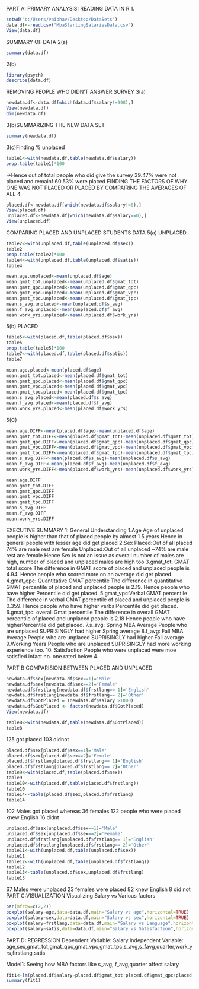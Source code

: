PART A: PRIMARY ANALYSIS!
READING DATA IN R
1.
```{r}
setwd("c:/Users/vaibhav/Desktop/DataSets")
data.df<-read.csv("MbaStartingSalariesData.csv")
View(data.df)
```
SUMMARY OF DATA
2(a)
```{r}
summary(data.df)
```
2(b)
```{r}
library(psych)
describe(data.df)
```
REMOVING PEOPLE WHO DIDN'T ANSWER SURVEY
3(a)
```{r}
newdata.df<-data.df[which(data.df$salary!=998),]
View(newdata.df)
dim(newdata.df)
```
3(b)SUMMARIZING THE NEW DATA SET
```{r}
summary(newdata.df)
```
3(c)Finding % unplaced
```{r}
table1<-with(newdata.df,table(newdata.df$salary))
prop.table(table1)*100
```
->Hence out of total people who did give the survey 39.47% were not placed and remainf 60.53% were placed
FINDING THE FACTORS OF WHY ONE WAS NOT PLACED OR PLACED BY COMPAIRING THE AVERAGES OF ALL
4.
```{r}
placed.df<-newdata.df[which(newdata.df$salary!=0),]
View(placed.df)
unplaced.df<-newdata.df[which(newdata.df$salary==0),]
View(unplaced.df)
```
COMPARING PLACED AND UNPLACED STUDENTS DATA
5(a) UNPLACED
```{r}
table2<-with(unplaced.df,table(unplaced.df$sex))
table2
prop.table(table2)*100
table4<-with(unplaced.df,table(unplaced.df$satis))
table4
```
```{r}
mean.age.unplaced<-mean(unplaced.df$age)
mean.gmat_tot.unplaced<-mean(unplaced.df$gmat_tot)
mean.gmat_qpc.unplaced<-mean(unplaced.df$gmat_qpc)
mean.gmat_vpc.unplaced<-mean(unplaced.df$gmat_vpc)
mean.gmat_tpc.unplaced<-mean(unplaced.df$gmat_tpc)
mean.s_avg.unplaced<-mean(unplaced.df$s_avg)
mean.f_avg.unplaced<-mean(unplaced.df$f_avg)
mean.work_yrs.unplaced<-mean(unplaced.df$work_yrs)
```
5(b) PLACED
```{r}
table5<-with(placed.df,table(placed.df$sex))
table5
prop.table(table5)*100
table7<-with(placed.df,table(placed.df$satis))
table7
```
```{r}
mean.age.placed<-mean(placed.df$age)
mean.gmat_tot.placed<-mean(placed.df$gmat_tot)
mean.gmat_qpc.placed<-mean(placed.df$gmat_qpc)
mean.gmat_vpc.placed<-mean(placed.df$gmat_vpc)
mean.gmat_tpc.placed<-mean(placed.df$gmat_tpc)
mean.s_avg.placed<-mean(placed.df$s_avg)
mean.f_avg.placed<-mean(placed.df$f_avg)
mean.work_yrs.placed<-mean(placed.df$work_yrs)
```
5(C)
```{r}
mean.age.DIFF<-mean(placed.df$age)-mean(unplaced.df$age)
mean.gmat_tot.DIFF<-mean(placed.df$gmat_tot)-mean(unplaced.df$gmat_tot)
mean.gmat_qpc.DIFF<-mean(placed.df$gmat_qpc)-mean(unplaced.df$gmat_qpc)
mean.gmat_vpc.DIFF<-mean(placed.df$gmat_vpc)-mean(unplaced.df$gmat_vpc)
mean.gmat_tpc.DIFF<-mean(placed.df$gmat_tpc)-mean(unplaced.df$gmat_tpc)
mean.s_avg.DIFF<-mean(placed.df$s_avg)-mean(unplaced.df$s_avg)
mean.f_avg.DIFF<-mean(placed.df$f_avg)-mean(unplaced.df$f_avg)
mean.work_yrs.DIFF<-mean(placed.df$work_yrs)-mean(unplaced.df$work_yrs)
```
```{r}
mean.age.DIFF
mean.gmat_tot.DIFF
mean.gmat_qpc.DIFF
mean.gmat_vpc.DIFF
mean.gmat_tpc.DIFF
mean.s_avg.DIFF
mean.f_avg.DIFF
mean.work_yrs.DIFF
```


EXECUTIVE SUMMARY 1: General Understanding
1.Age
Age of unplaced people is higher than that of placed people by almost 1.5 years
Hence in general people with lesser age did get placed
2.Sex
  Placed:Out of all placed 74% are male rest are female
  Unplaced:Out of all unplaced ~74% are male rest are female
  Hence Sex is not an issue as overall number of males are high, number of placed and unplaced males are high too
3.gmat_tot: GMAT total score
The difference in GMAT score of placed and unplaced people is 4.94.
Hence people who scored more on an average did get placed.
4.gmat_qpc: Quantitative GMAT percentile
The difference in quantitative GMAT percentile of placed and unplaced people is 2.19.
Hence people who have higher Percentile did get placed.
5.gmat_vpc:Verbal GMAT percentile
The difference in verbal GMAT percentile of placed and unplaced people is 0.359.
Hence people who have higher verbalPercentile did get placed.
6.gmat_tpc: overall Gmat percentile
The difference in overall GMAT percentile of placed and unplaced people is 2.18
Hence people who have higherPercentile did get placed.
7.s_avg: Spring MBA Average
People who are unplaced SUPRISINGLY had higher Spring average
8.f_avg: Fall MBA Average
People who are unplaced SUPRISINGLY had higher Fall average
9.Working Years
People who are unplaced SUPRISINGLY had more working experience too.
10. Satisfaction
People who were unplaced were moe satisfied infact no. one rated below 4.

PART B COMPARISION BETWEEN PLACED AND UNPLACED
```{r}
newdata.df$sex[newdata.df$sex==1]='Male'
newdata.df$sex[newdata.df$sex==2]='Female'
newdata.df$frstlang[newdata.df$frstlang== 1]='English'
newdata.df$frstlang[newdata.df$frstlang== 2]='Other'
newdata.df$GotPlaced = (newdata.df$salary >1000)
newdata.df$GotPlaced <- factor(newdata.df$GotPlaced)
View(newdata.df)
```
```{r}
table8<-with(newdata.df,table(newdata.df$GotPlaced))
table8
```

125 got placed 103 didnot
```{r}
placed.df$sex[placed.df$sex==1]='Male'
placed.df$sex[placed.df$sex==2]='Female'
placed.df$frstlang[placed.df$frstlang== 1]='English'
placed.df$frstlang[placed.df$frstlang== 2]='Other'
table9<-with(placed.df,table(placed.df$sex))
table9
table10<-with(placed.df,table(placed.df$frstlang))
table10
table14<-table(placed.df$sex,placed.df$frstlang)
table14
```

102 Males got placed whereas 36 females
122 people who were placed knew English 16 didnt
```{r}
unplaced.df$sex[unplaced.df$sex==1]='Male'
unplaced.df$sex[unplaced.df$sex==2]='Female'
unplaced.df$frstlang[unplaced.df$frstlang== 1]='English'
unplaced.df$frstlang[unplaced.df$frstlang== 2]='Other'
table11<-with(unplaced.df,table(unplaced.df$sex))
table11
table12<-with(unplaced.df,table(unplaced.df$frstlang))
table12
table13<-table(unplaced.df$sex,unplaced.df$frstlang)
table13
```
67 Males were unplaced 23 females were placed
82 knew English 8 did not
PART C:VISUALIZATION
Visualizing Salary vs Various factors
```{r}
par(mfrow=c(2,2))
boxplot(salary~age,data=data.df,main="Salary vs age",horizontal=TRUE)
boxplot(salary~sex,data=data.df,main="Salary vs sex",horizontal=TRUE)
boxplot(salary~frstlang,data=data.df,main="Salary vs Language",horizontal=TRUE)
boxplot(salary~satis,data=data.df,main="Salary vs Satisfaction",horizontal=TRUE)
```

PART D: REGRESSION
Dependent Variable: Salary
Independent Variable: age,sex,gmat_tot,gmat_qpc,gmat_vpc,gmat_tpc,s_avg,s_favg,quarter,work_yrs,firstlang,satis

Model1: Seeing how MBA factors like s_avg, f_avg,quarter affect salary
```{r}
fit1<-lm(placed.df$salary~placed.df$gmat_tot+placed.df$gmat_qpc+placed.df$gmat_vpc+placed.df$work_yrs)
summary(fit1)
```



